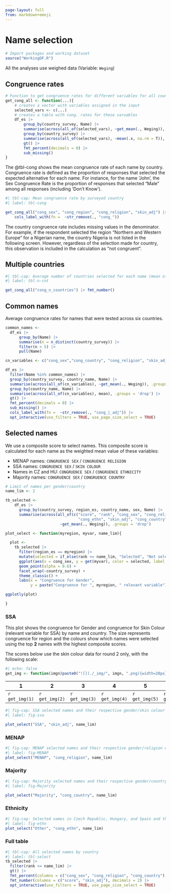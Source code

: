 ```yaml
---
page-layout: full
from: markdown+emoji
---
```


# Name selection

```r
# Import packages and working dataset
source("WorkingDF.R")
```


::: {.callout-note}
All the analyses use weighed data (Variable: `Weging`)
:::

## Congruence rates

```r
# Function to get congruence rates for different variables for all countries
get_cong_all <- function(...){
    # creates a vector with variables assigned in the input
    selected_vars <- c(...)
    # creates a table with cong. rates for these varuables
    df_es |>
        group_by(country_survey, Name) |>
        summarise(across(all_of(selected_vars), ~get_mean(., Weging)), .groups = 'drop') |>
        group_by(country_survey) |>
        summarise(across(all_of(selected_vars), ~mean(.x, na.rm = T)), .groups = 'drop') |>
        gt() |> 
        fmt_percent(decimals = 0) |>
        sub_missing()
}

```

The @tbl-cong shows the mean congruence rate of each name by country. Congruence rate is defined as the proportion of responses that selected the expected alternative for each name. For instance, for the name 'John', the Sex Congruence Rate is the proportion of responses that selected "Male" among all responses (including 'Don't Know'). 

```r
#| tbl-cap: Mean congruence rate by surveyed country
#| label: tbl-cong

get_cong_all("cong_sex", "cong_region", "cong_religion", "skin_adj") |>
    cols_label_with(fn =  ~str_remove(., "cong_"))

```


::: {.callout-important}
The country congruence rate includes missing values in the denominator. For example, if the respondent selected the region "Northern and Western Europe" for a Nigerian name, the country Nigeria is not listed in the following screen. However, regardless of the selection made for country, this observation is included in the calculation as "not congruent".  
:::

## Multiple countries

```r
#| tbl-cap: Average number of countries selected for each name (mean of means) by country
#| label: tbl-n-cnt

get_cong_all("cong_n_countries") |> fmt_number()

```

## Common names

Average congruence rates for names that were tested across six countries.

```r
common_names <- 
  df_es |>
      group_by(Name) |>
      summarise(n = n_distinct(country_survey)) |>
      filter(n > 5) |>
      pull(Name)

cn_variables <- c("cong_sex","cong_country", "cong_religion", "skin_adj", "ladder_adj")

df_es |>
  filter(Name %in% common_names) |>
  group_by(country_survey, country_name, Name) |>
  summarise(across(all_of(cn_variables), ~get_mean(., Weging)), .groups = 'drop') |>
  group_by(country_name, Name) |>
  summarise(across(all_of(cn_variables), mean), .groups = 'drop') |>
  gt() |> 
  fmt_percent(decimals = 0) |>
  sub_missing() |>
  cols_label_with(fn =  ~str_remove(., "cong_|_adj")) |>
  opt_interactive(use_filters = TRUE, use_page_size_select = TRUE)

```


## Selected names

We use a composite score to select names. This composite score is calculated for each name as the weighted mean value of these variables:


- MENAP names: `CONGRUENCE SEX` / `CONGRUENCE RELIGION`
- SSA names: `CONGRUENCE SEX` / `SKIN COLOUR`
- Names in CZ and HU: `CONGRUENCE SEX` / `CONGRUENCE ETHNICITY`
- Majority names: `CONGRUENCE SEX` / `CONGRUENCE COUNTRY`


```r

# Limit of names per gender/country
name_lim <- 2

tb_selected <- 
    df_es |> 
      group_by(country_survey, region_es, country_name, sex, Name) |>
      summarise(across(all_of(c("score", "rank", "cong_sex", "cong_religion", 
                                "cong_ethn", "skin_adj", "cong_country")),
                        ~get_mean(., Weging)), .groups = 'drop')

plot_select <- function(myregion, myvar, name_lim){

  plot <- 
    tb_selected |> 
      filter(region_es == myregion) |>
      mutate(selected = if_else(rank <= name_lim, "Selected", "Not selected")) |>
      ggplot(aes(x = cong_sex, y = get(myvar), color = selected, label = Name))+
      geom_point(alpha = 0.6) +
      facet_wrap(~country_survey) +
      theme_classic() +
      labs(x = "Congruence for Gender",
           y = paste("Congruence for ", myregion, " relevant variable"))

ggplotly(plot)

}

```


### SSA 

This plot shows the congruence for Gender and congruence for Skin Colour (relevant variable for SSA) by name and country. The size represents congruence for region and the colours show which names were selected using the top **2** names with the highest composite scores.


::: {.callout-warning}
The scores below use the skin colour data for round 2 only, with the following scale:

```r
#| echo: false
get_img <- function(imgn)paste0("![](./_img/", imgn, ".png){width=20px}")
```

| 1     | 2     | 3     | 4     | 5     | 6     | 7     | 8     | 9     |  10   |
|-------|-------|-------|-------|-------|-------|-------|-------|-------|-------|
| `r get_img(1)` | `r get_img(2)` | `r get_img(3)` | `r get_img(4)` | `r get_img(5)` | `r get_img(6)` | `r get_img(7)` | `r get_img(8)` | `r get_img(9)` | `r get_img(10)` |


:::



```r
#| fig-cap: SSA selected names and their respective gender/skin colour rates
#| label: fig-ssa

plot_select("SSA", "skin_adj", name_lim)
```

### MENAP 

```r
#| fig-cap: MENAP selected names and their respective gender/religion congruence rates
#| label: fig-MENAP
plot_select("MENAP", "cong_religion", name_lim)
```


### Majority 

```r
#| fig-cap: Majority selected names and their respective gender/country congruence rates
#| label: fig-Majority

plot_select("Majority", "cong_country", name_lim)
```

### Ethnicity

```r
#| fig-cap: Selected names in Czech Republic, Hungary, and Spain and their respective gender/ethnicity congruence rates
#| label: fig-ethn
plot_select("Other", "cong_ethn", name_lim)

```


::: {.column-page-right}


### Full table

```r
#| tbl-cap: All selected names by country
#| label: tbl-select
tb_selected |>
  filter(rank <= name_lim) |>
  gt() |>
  fmt_percent(columns = c("cong_sex", "cong_religion", "cong_country"), decimals = 0) |>
  fmt_number(columns = c("score", "skin_adj"), decimals = 2) |>
  opt_interactive(use_filters = TRUE, use_page_size_select = TRUE)

```

:::